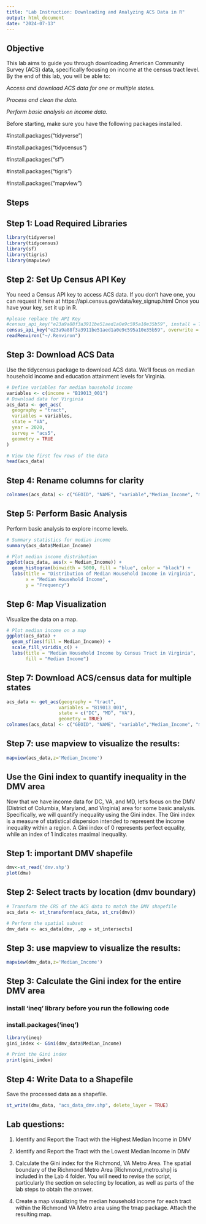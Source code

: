 ```yaml
---
title: "Lab Instruction: Downloading and Analyzing ACS Data in R"
output: html_document
date: "2024-07-13"
---
```


## Objective

This lab aims to guide you through downloading American Community Survey (ACS) data, specifically focusing on income at the census tract level. By the end of this lab, you will be able to:

*Access and download ACS data for one or multiple states.*

*Process and clean the data.*

*Perform basic analysis on income data.*

Before starting, make sure you have the following packages installed. 

#install.packages("tidyverse")

#install.packages("tidycensus")

#install.packages("sf")

#install.packages("tigris")

#install.packages("mapview")


## Steps

## Step 1: Load Required Libraries

```r
library(tidyverse)
library(tidycensus)
library(sf)
library(tigris)
library(mapview)
```

## Step 2: Set Up Census API Key
You need a Census API key to access ACS data. If you don't have one, you can request it here
at https://api.census.gov/data/key_signup.html Once you have your key, set it up in R.


```r
#please replace the API Key
#census_api_key("e23a9a88f3a3911be51aed1a0e9c595a10e35b59", install = TRUE)
census_api_key("e23a9a88f3a3911be51aed1a0e9c595a10e35b59", overwrite = TRUE)
readRenviron("~/.Renviron")
```
## Step 3: Download ACS Data
Use the tidycensus package to download ACS data. We'll focus on median household income and education attainment levels for Virginia.


```r
# Define variables for median household income
variables <- c(income = "B19013_001")
# Download data for Virginia
acs_data <- get_acs(
  geography = "tract",
  variables = variables,
  state = "VA",
  year = 2020,
  survey = "acs5",
  geometry = TRUE
)

# View the first few rows of the data
head(acs_data)

```
## Step 4: Rename columns for clarity
```r
colnames(acs_data) <- c("GEOID", "NAME", "variable","Median_Income", "moe","geometry")
```

## Step 5: Perform Basic Analysis
Perform basic analysis to explore income levels.

```r
# Summary statistics for median income
summary(acs_data$Median_Income)

# Plot median income distribution
ggplot(acs_data, aes(x = Median_Income)) +
  geom_histogram(binwidth = 5000, fill = "blue", color = "black") +
  labs(title = "Distribution of Median Household Income in Virginia",
       x = "Median Household Income",
       y = "Frequency")
```


## Step 6: Map Visualization
Visualize the data on a map.
```r
# Plot median income on a map
ggplot(acs_data) +
  geom_sf(aes(fill = Median_Income)) +
  scale_fill_viridis_c() +
  labs(title = "Median Household Income by Census Tract in Virginia",
       fill = "Median Income")
```
## Step 7: Download ACS/census data for multiple states
```r
acs_data <- get_acs(geography = "tract", 
                   variables = "B19013_001",
                   state = c("DC", "MD", "VA"),
                   geometry = TRUE)
colnames(acs_data) <- c("GEOID", "NAME", "variable","Median_Income", "moe","geometry")
```

## Step 7: use mapview to visualize the results:
```r
mapview(acs_data,z='Median_Income')
```

## Use the Gini index to quantify inequality in the DMV area
Now that we have income data for DC, VA, and MD, let's focus on the DMV (District of Columbia, Maryland, and Virginia) area for some basic analysis. Specifically, we will quantify inequality using the Gini index. The Gini index is a measure of statistical dispersion intended to represent the income inequality within a region. A Gini index of 0 represents perfect equality, while an index of 1 indicates maximal inequality.

## Step 1: important DMV shapefile
```r
dmv<-st_read('dmv.shp')
plot(dmv)
```
## Step 2: Select tracts by location (dmv boundary)
```r
# Transform the CRS of the ACS data to match the DMV shapefile
acs_data <- st_transform(acs_data, st_crs(dmv))

# Perform the spatial subset
dmv_data <- acs_data[dmv, ,op = st_intersects]
```

## Step 3: use mapview to visualize the results:
```r
mapview(dmv_data,z='Median_Income')
```


## Step 3: Calculate the Gini index for the entire DMV area
### install 'ineq' library before you run the following code
### install.packages('ineq')
```r
library(ineq)
gini_index <- Gini(dmv_data$Median_Income)

# Print the Gini index
print(gini_index)

```
## Step 4: Write Data to a Shapefile
Save the processed data as a shapefile.
```r
st_write(dmv_data, "acs_data_dmv.shp", delete_layer = TRUE)
```
## Lab questions:
1. Identify and Report the Tract with the Highest Median Income in DMV

2. Identify and Report the Tract with the Lowest Median Income in DMV

3. Calculate the Gini index for the Richmond, VA Metro Area. The spatial boundary of the Richmond Metro Area [Richmond_metro.shp] is included in the Lab 4 folder. You will need to revise the script, particularly the section on selecting by location, as well as parts of the lab steps to obtain the answer.

4. Create a map visualizing the median household income for each tract within the Richmond VA Metro area using the tmap package. Attach the resulting map.

